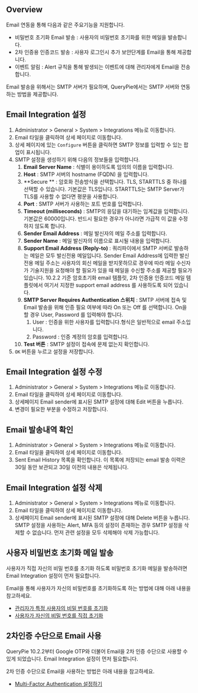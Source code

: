 
## Overview
Email 연동을 통해 다음과 같은 주요기능을 지원합니다.

* 비밀번호 초기화 Email 발송 : 사용자의 비밀번호 초기화를 위한 메일을 발송합니다.
* 2차 인증용 인증코드 발송 : 사용자 로그인시 추가 보안단계를 Email을 통해 제공합니다.
* 이벤트 알림 : Alert 규칙을 통해 발생되는 이벤트에 대해 관리자에게 Email을 전송합니다.

Email 발송을 위해서는 SMTP 서버가 필요하며, QueryPie에서는 SMTP 서버와 연동하는 방법을 제공합니다.

## Email Integration 설정
1. Administrator &gt; General &gt; System &gt; Integrations 메뉴로 이동합니다.
2. Email 타일을 클릭하여 상세 페이지로 이동합니다.
3. 상세 페이지에 있는 `Configure` 버튼을 클릭하면 SMTP 정보를 입력할 수 있는 팝업이 표시됩니다.
4. SMTP 설정을 생성하기 위해 다음의 정보들을 입력합니다.
    1. **Email Server Name**  : 식별이 용이하도록 임의의 이름을 입력합니다.
    2. **Host**  : SMTP 서버의 hostname (FQDN) 을 입력합니다.
    3. **Secure **  : 암호화 전송방식을 선택합니다. TLS, STARTTLS 중 하나를 선택할 수 있습니다. 기본값은 TLS입니다. STARTTLS는 SMTP Server가 TLS를 사용할 수 없다면 평문을 사용합니다.
    4. **Port**  : SMTP 서버가 사용하는 포트 번호를 입력합니다.
    5. **Timeout (milliseconds)** : SMTP의 응답을 대기하는 임계값을 입력합니다. 기본값은 60000입니다. 반드시 필요한 경우가 아니라면 가급적 이 값을 수정하지 않도록 합니다.
    6. **Sender Email Address**  : 메일 발신자의 메일 주소를 입력합니다.
    7. **Sender Name**  : 메일 발신자의 이름으로 표시될 내용을 입력합니다.
    8. **Support Email Address (Reply-to)**  : 쿼리파이에서 SMTP 서버로 발송하는 메일은 모두 발신전용 메일입니다. Sender Email Address에 입력한 발신전용 메일 주소는 사용자의 회신 메일을 받지못하므로 경우에 따라 메일 수신자가 기술지원을 요청해야 할 필요가 있을 때 메일을 수신할 주소를 제공할 필요가 있습니다.  10.2.2 기준 암호초기화 email 템플릿, 2차 인증용 인증코드 메일 템플릿에서 여기서 지정한 support email address 를 사용하도록 되어 있습니다.
    9. **SMTP Server Requires Authentication 스위치**  : SMTP 서버에 접속 및 Email 발송을 위해 인증 필요 여부에 따라 On 또는 Off 를 선택합니다. On을 할 경우 User, Password 를 입력해야 합니다.
        1. User : 인증을 위한 사용자를 입력합니다.형식은 일반적으로 email 주소입니다.
        2. Password : 인증 계정의 암호를 입력합니다.
    10. **Test 버튼**  : SMTP 설정이 접속에 문제 없는지 확인합니다.
5. `OK` 버튼을 누르고 설정을 저장합니다.

## Email Integration 설정 수정
1. Administrator &gt; General &gt; System &gt; Integrations 메뉴로 이동합니다.
2. Email 타일을 클릭하여 상세 페이지로 이동합니다.
3. 상세페이지 Email sender에 표시된 SMTP 설정에 대해 Edit 버튼을 누릅니다.
4. 변경이 필요한 부분을 수정하고 저장합니다.

## Email 발송내역 확인
1. Administrator &gt; General &gt; System &gt; Integrations 메뉴로 이동합니다.
2. Email 타일을 클릭하여 상세 페이지로 이동합니다.
3. Sent Email History 목록을 확인합니다. 이 목록에 저장되는 email 발송 이력은 30일 동안 보관되고 30일 이전의 내용은 삭제됩니다.

## Email Integration 설정 삭제
1. Administrator &gt; General &gt; System &gt; Integrations 메뉴로 이동합니다.
2. Email 타일을 클릭하여 상세 페이지로 이동합니다.
3. 상세페이지 Email sender에 표시된 SMTP 설정에 대해 Delete 버튼을 누릅니다. SMTP 설정을 사용하는 Alert, MFA 등의 설정이 존재하는 경우 SMTP 설정을 삭제할 수 없습니다. 먼저 관련 설정을 모두 삭제해야 삭제 가능합니다.

## 사용자 비밀번호 초기화 메일 발송
<Callout type="info">

사용자가 직접 자신의 비밀 번호를 초기화 하도록 비밀번호 초기화 메일을 발송하려면 Email Integration 설정이 먼저 필요합니다. 


</Callout>

Email을 통해 사용자가 자신의 비밀번호를 초기화하도록 하는 방법에 대해 아래 내용을 참고하세요.

* [관리자가 특정 사용자의 비밀 번호를 초기화](https://chequer.atlassian.net/wiki/spaces/QM/pages/736395906/10.2.0-ko+Users#%EC%82%AC%EC%9A%A9%EC%9E%90-%EB%B9%84%EB%B0%80%EB%B2%88%ED%98%B8-%EC%9E%AC%EC%84%A4%EC%A0%95%ED%95%98%EA%B8%B0)
* [사용자가 자신의 비밀 번호를 직접 초기화](https://chequer.atlassian.net/wiki/x/AQD1Lg)

## 2차인증 수단으로 Email 사용
<Callout type="info">

QueryPie 10.2.2부터 Google OTP와 더불어 Email을 2차 인증 수단으로 사용할 수 있게 되었습니다. Email Integration 설정이 먼저 필요합니다. 

</Callout>

2차 인증 수단으로 Email을 사용하는 방법은 아래 내용을 참고하세요.

* [Multi-Factor Authentication 설정하기](https://chequer.atlassian.net/wiki/x/AQBNLw)
